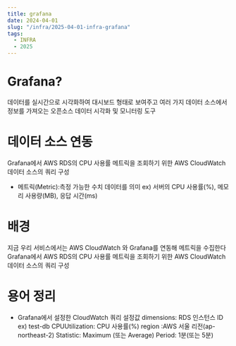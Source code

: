 ```yaml
---
title: grafana
date: 2024-04-01
slug: "/infra/2025-04-01-infra-grafana"
tags:
  - INFRA
  - 2025
---
```




# Grafana?
데이터를 실시간으로 시각화하여 대시보드 형태로 보여주고
여러 가지 데이터 소스에서 정보를 가져오는
오픈소스 데이터 시각화 및 모니터링 도구

# 데이터 소스 연동
Grafana에서 AWS RDS의 CPU 사용률 메트릭을 조회하기 위한
AWS CloudWatch 데이터 소스의 쿼리 구성
* 메트릭(Metric):측정 가능한 수치 데이터를 의미
ex) 서버의 CPU 사용률(%), 메모리 사용량(MB), 응답 시간(ms)

# 배경
지금 우리 서비스에서는 AWS CloudWatch 와 Grafana를 연동해 메트릭을 수집한다
Grafana에서 AWS RDS의 CPU 사용률 메트릭을 조회하기 위한
AWS CloudWatch 데이터 소스의 쿼리 구성

# 용어 정리
* Grafana에서 설정한 CloudWatch 쿼리 설정값
dimensions: RDS 인스턴스 ID ex) test-db
CPUUtilization: CPU 사용률(%)
region :AWS 서울 리전(ap-northeast-2)
Statistic: Maximum (또는 Average)
Period: 1분(또는 5분)